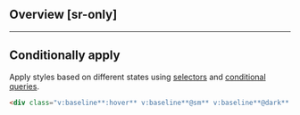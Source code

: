 ## Overview [sr-only]
<Overview/>

---

## Conditionally apply
Apply styles based on different states using [selectors](/docs/state-selectors) and [conditional queries](/docs/conditional-queries).
```html
<div class="v:baseline**:hover** v:baseline**@sm** v:baseline**@dark** v:baseline**@print**">…</div>
```

